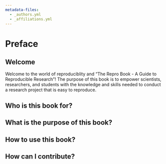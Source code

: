 ```yaml
---
metadata-files:
  - _authors.yml
  - _affiliations.yml
---
```


# Preface {.unnumbered}

## Welcome {.unnumbered}

Welcome to the world of reproduciblity and "The Repro Book - A Guide to Reproducible Research"!
The purpose of this book is to empower scientists, researchers, and students with the knowledge and skills needed to conduct a research project that is easy to reproduce.

## Who is this book for? {.unnumbered}

## What is the purpose of this book? {.unnumbered}

## How to use this book? {.unnumbered}

## How can I contribute? {.unnumbered}